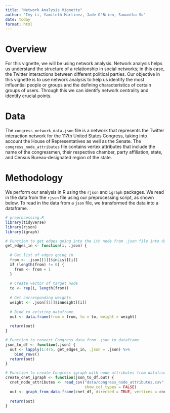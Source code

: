 ```yaml
---
title: "Network Analysis Vignette"
author: "Ivy Li, Yamileth Martinez, Jade O'Brien, Samantha Su"
date: today
format: html
---
```


# Overview
For this vignette, we will be using network analysis. Network analysis helps us understand the structure of a relationship in social networks; in this case, the Twitter interactions between different political parties. Our objective in this vignette is to use network analysis to help us identify the most influential people or groups and the defining characteristics of certain groups of users. Through this we can identify network centrality and identify crucial points.

# Data
The `congress_network_data.json` file is a network that represents the Twitter interaction network for the 117th United States Congress, taking into account the House of Representatives as well as the Senate. The `congress_node_attributes` file contains vertex attributes that include the name of the congressmen, their respective chamber, party affiliation, state, and Census Bureau-designated region of the state.

# Methodology
We perform our analysis in R using the `rjson` and `igraph` packages. We read in the data from the `rjson` file using our preprocessing script, as shown below. To read in the data from a `json` file, we transformed the data into a dataframe.

```r
# preprocessing.R
library(tidyverse)
library(rjson)
library(igraph)

# Function to get edges going into the ith node from .json file into dataframe
get_edges_in <- function(i, .json) {
  
  # Get list of edges going in
  from <- .json[[1]]$inList[[i]] 
  if (length(from) != 0) {
    from <- from + 1
  }
  
  # Create vector of target node
  to <- rep(i, length(from))
  
  # Get corresponding weights
  weight <- .json[[1]]$inWeight[[i]]
  
  # Bind to existing dataframe
  out <- data.frame(from = from, to = to, weight = weight)
  
  return(out)
}

# Function to convert Congress data from .json to dataframe
json_to_df <- function(.json) {
  out <- lapply(1:475, get_edges_in, .json = .json) %>%
    bind_rows()
  return(out)
}

# Function to create Congress igraph with node attributes from dataframe
create_cnet_igraph <- function(json_to_df.out) {
  cnet_node_attributes <- read_csv("data/congress_node_attributes.csv",
                                   show_col_types = FALSE)
  out <- graph_from_data_frame(cnet_df, directed = TRUE, vertices = cnet_node_attributes)
  
  return(out)
}
```
